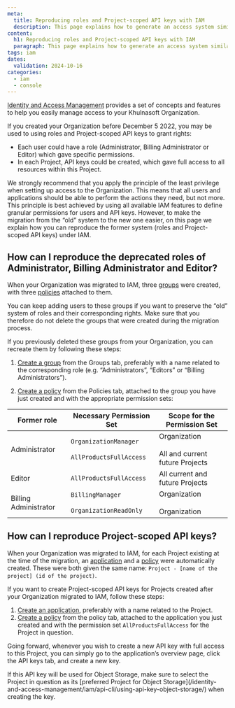 ```yaml
---
meta:
  title: Reproducing roles and Project-scoped API keys with IAM
  description: This page explains how to generate an access system similar to Khulnasoft's roles feature and Project-scoped API keys, that existed before IAM.
content:
  h1: Reproducing roles and Project-scoped API keys with IAM
  paragraph: This page explains how to generate an access system similar to Khulnasoft's roles feature and Project-scoped API keys, that existed before IAM.
tags: iam
dates:
  validation: 2024-10-16
categories: 
  - iam
  - console
---
```


[Identity and Access Management](/identity-and-access-management/iam/concepts/) provides a set of concepts and features to help you easily manage access to your Khulnasoft Organization.

If you created your Organization before December 5 2022, you may be used to using roles and Project-scoped API keys to grant rights:
- Each user could have a role (Administrator, Billing Administrator or Editor) which gave specific permissions.
- In each Project, API keys could be created, which gave full access to all resources within this Project.

We strongly recommend that you apply the principle of the least privilege when setting up access to the Organization. This means that all users and applications should be able to perform the actions they need, but not more. This principle is best achieved by using all available IAM features to define granular permissions for users and API keys. However, to make the migration from the “old” system to the new one easier, on this page we explain how you can reproduce the former system (roles and Project-scoped API keys) under IAM.

## How can I reproduce the deprecated roles of Administrator, Billing Administrator and Editor?

When your Organization was migrated to IAM, three [groups](/identity-and-access-management/iam/concepts/#group) were created, with three [policies](/identity-and-access-management/iam/concepts/#policy) attached to them.

<Lightbox src="khulnasoft-iam-roles-change.webp" alt="" />

You can keep adding users to these groups if you want to preserve the “old” system of roles and their corresponding rights. Make sure that you therefore do not delete the groups that were created during the migration process.

<Lightbox src="khulnasoft-iam-invitation-groups.webp" alt="" />

If you previously deleted these groups from your Organization, you can recreate them by following these steps:

1. [Create a group](/identity-and-access-management/iam/how-to/create-group/) from the Groups tab, preferably with a name related to the corresponding role (e.g. “Administrators”, “Editors” or “Billing Administrators”).

2. [Create a policy](/identity-and-access-management/iam/how-to/create-policy/) from the Policies tab, attached to the group you have just created and with the appropriate permission sets:


| Former role           	| Necessary Permission Set                              	| Scope for the Permission Set                         	|
|-----------------------	|-------------------------------------------------------	|------------------------------------------------------	|
| Administrator         	| `OrganizationManager` <br /><br />`AllProductsFullAccess` 	| Organization <br /><br />All and current future Projects 	|
| Editor                	| `AllProductsFullAccess`                               	| All current and future Projects                      	|
| Billing Administrator 	| `BillingManager` <br /><br />`OrganizationReadOnly`       	| Organization <br /><br />Organization                    	|

## How can I reproduce Project-scoped API keys?

When your Organization was migrated to IAM, for each Project existing at the time of the migration, an [application](/identity-and-access-management/iam/concepts/#application) and a [policy](/identity-and-access-management/iam/concepts/#policy) were automatically created. These were both given the same name: `Project - [name of the project] (id of the project)`.

<Lightbox src="khulnasoft-iam-api-key-change.webp" alt="" />

If you want to create Project-scoped API keys for Projects created after your Organization migrated to IAM, follow these steps:
1. [Create an application](/identity-and-access-management/iam/how-to/create-application/), preferably with a name related to the Project.
2. [Create a policy](/identity-and-access-management/iam/how-to/create-policy/) from the policy tab, attached to the application you just created and with the permission set `AllProductsFullAccess` for the Project in question.

Going forward, whenever you wish to create a new API key with full access to this Project, you can simply go to the application’s overview page, click the API keys tab, and create a new key.

<Message type="important">
If this API key will be used for Object Storage, make sure to select the Project in question as its [preferred Project for Object Storage](/identity-and-access-management/iam/api-cli/using-api-key-object-storage/) when creating the key.
</Message>


